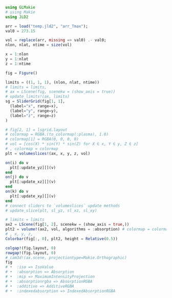 ```julia
using GLMakie
# using Makie
using JLD2

arr = load("temp.jld2", "arr_Tmax");
val0 = 273.15

vol = replace(arr, missing => val0) .- val0;
nlon, nlat, ntime = size(vol)

x = 1:nlon
y = 1:nlat
z = 1:ntime
```


```julia
fig = Figure()

limits = ((1, 1, 1), (nlon, nlat, ntime))
# limits = limits,
# ax = LScene(fig, scenekw = (show_axis = true))
# update_limits!(ax, limits)
sg = SliderGrid(fig[1, 1],
  (label="x", range=x),
  (label="y", range=y),
  (label="z", range=z)
)

# fig[2, 1] = lsgrid.layout
# colormap = RGBA.(to_colormap(:plasma), 1.0)
# colormap[1] = RGBA(0, 0, 0, 0)
# vol = [cos(X) * sin(Y) * sin(Z) for X ∈ x, Y ∈ y, Z ∈ z]
# , colormap = colormap
plt = volumeslices!(ax, x, y, z, vol)

on(i) do v
  plt[:update_yz][](v)
end
on(j) do v
  plt[:update_xz][](v)
end
on(k) do v
  plt[:update_xy][](v)
end
# connect sliders to `volumeslices` update methods
# update_slice(plt, sl_yz, sl_xz, sl_xy)

# limits = limits
ax2 = LScene(fig[1, 2], scenekw = (show_axis = true,))
plt2 = volume!(ax2, vol, algorithms = :absorption) # colormap = colormap, 
# , x, y, z, 
Colorbar(fig[:, 0], plt2, height = Relative(0.5))

colgap!(fig.layout, 0)
rowgap!(fig.layout, 0)
# cam3d!(ax.scene, projectiontype=Makie.Orthographic)
fig
# •  :iso => IsoValue
# •  :absorption => Absorption
# •  :mip => MaximumIntensityProjection
# •  :absorptionrgba => AbsorptionRGBA
# •  :additive => AdditiveRGBA
# •  :indexedabsorption => IndexedAbsorptionRGBA
```
